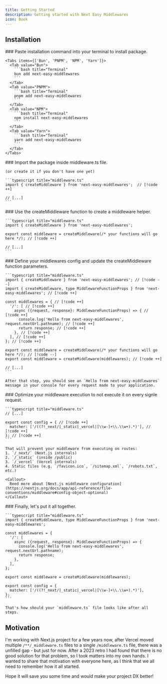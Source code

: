 ```yaml
---
title: Getting Started
description: Getting started with Next Easy Middlewares
icon: Book
---
```



## Installation

<Steps>
  <Step>
    ### Paste installation command into your terminal to install package.

    <Tabs items={['Bun', 'PNPM', 'NPM', 'Yarn']}>
      <Tab value="Bun">
        ```bash title="Terminal"
        bun add next-easy-middlewares
        ```
      </Tab>
      <Tab value="PNPM">
        ```bash title="Terminal"
        pnpm add next-easy-middlewares
        ```
      </Tab>
      <Tab value="NPM">
        ```bash title="Terminal"
        npm install next-easy-middlewares
        ```
      </Tab>
      <Tab value="Yarn">
        ```bash title="Terminal"
        yarn add next-easy-middlewares
        ```
      </Tab>
    </Tabs>
  </Step>
  <Step>
    ### Import the package inside middleware.ts file.

    (or create it if you don't have one yet)

    ```typescript title="middleware.ts"
    import { createMiddleware } from 'next-easy-middlewares';  // [!code ++]

    // [...]
    ```
  </Step>
  <Step>
    ### Use the createMiddleware function to create a middleware helper.

    ```typescript title="middleware.ts"
    import { createMiddleware } from 'next-easy-middlewares';

    export const middleware = createMiddleware(/* your functions will go here */); // [!code ++]

    // [...]
    ```
  </Step>
  <Step>
    ### Define your middlewares config and update the createMiddleware function parameters.

    ```typescript title="middleware.ts"
    import { createMiddleware } from 'next-easy-middlewares'; // [!code --]
    import { createMiddleware, type MiddlewareFunctionProps } from 'next-easy-middlewares'; // [!code ++]

    const middlewares = { // [!code ++]
      '/': [ // [!code ++]
        async ({request, response}: MiddlewareFunctionProps) => { // [!code ++]
          console.log('Hello from next-easy-middlewares', request.nextUrl.pathname); // [!code ++]
          return response; // [!code ++]
        }, // [!code ++]
      ], // [!code ++]
    }; // [!code ++]

    export const middleware = createMiddleware(/* your functions will go here */); // [!code --]
    export const middleware = createMiddleware(middlewares); // [!code ++]

    // [...]
    ```

    After that step, you should see an `Hello from next-easy-middlewares` message in your console for every request made to your application.
  </Step>
  <Step>
    ### Optimize your middleware execution to not execute it on every signle request.

    ```typescript title="middleware.ts"
    // [...]

    export const config = { // [!code ++]
      matcher: ['/((?!_next/|_static|_vercel|[\\w-]+\\.\\w+).*)'], // [!code ++]
    }; // [!code ++]
    ```

    That will prevent your middleware from executing on routes:
    1. `/_next/` (Next.js internals)
    2. `/_static` (inside /public)
    3. `/_vercel` (Vercel internals)
    4. Static files (e.g. `/favicon.ico`, `/sitemap.xml`, `/robots.txt`, etc.)

    <Callout>
      Reed more about [Next.js middleware configuration](https://nextjs.org/docs/app/api-reference/file-conventions/middleware#config-object-optional)
    </Callout>
  </Step>
  <Step>
    ### Finally, let's put it all together.

    ```typescript title="middleware.ts"
    import { createMiddleware, type MiddlewareFunctionProps } from 'next-easy-middlewares';

    const middlewares = {
      '/': [
        async ({request, response}: MiddlewareFunctionProps) => {
          console.log('Hello from next-easy-middlewares', request.nextUrl.pathname);
          return response;
        },
      ],
    };

    export const middleware = createMiddleware(middlewares);

    export const config = {
      matcher: ['/((?!_next/|_static|_vercel|[\\w-]+\\.\\w+).*)'],
    };
    ```

    That's how should your `middleware.ts` file looks like after all steps.
  </Step>
</Steps>

## Motivation

I'm working with Next.js project for a few years now, after Vercel moved multiple `/**/_middleware.ts` files to a single `/middleware.ts` file, there was a unfilled gap - but just for now. After a 2023 retro I had found that there is no good solution for that problem, so I took matters into my own hands. I wanted to share that motivation with everyone here, as I think that we all need to remember how it all started.

Hope it will save you some time and would make your project DX better!
